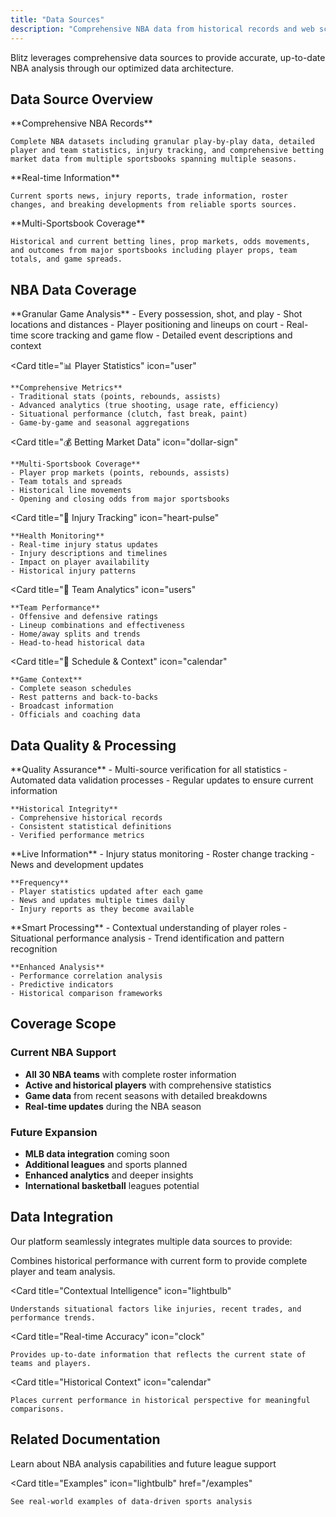 ```yaml
---
title: "Data Sources"
description: "Comprehensive NBA data from historical records and web scraping"
---
```


Blitz leverages comprehensive data sources to provide accurate, up-to-date NBA analysis through our optimized data architecture.

## Data Source Overview

<Steps>
  <Step title="Historical NBA Data">
    **Comprehensive NBA Records**
    
    Complete NBA datasets including granular play-by-play data, detailed player and team statistics, injury tracking, and comprehensive betting market data from multiple sportsbooks spanning multiple seasons.
  </Step>
  
  <Step title="Web Scraping">
    **Real-time Information**
    
    Current sports news, injury reports, trade information, roster changes, and breaking developments from reliable sports sources.
  </Step>
  
  <Step title="Betting Market Data">
    **Multi-Sportsbook Coverage**
    
    Historical and current betting lines, prop markets, odds movements, and outcomes from major sportsbooks including player props, team totals, and game spreads.
  </Step>
</Steps>

## NBA Data Coverage

<CardGroup cols={2}>
  <Card
    title="🎬 Play-by-Play Data"
    icon="play"
  >
    **Granular Game Analysis**
    - Every possession, shot, and play
    - Shot locations and distances
    - Player positioning and lineups on court
    - Real-time score tracking and game flow
    - Detailed event descriptions and context
  </Card>
  
  <Card
    title="📊 Player Statistics"
    icon="user"
  >
    **Comprehensive Metrics**
    - Traditional stats (points, rebounds, assists)
    - Advanced analytics (true shooting, usage rate, efficiency)
    - Situational performance (clutch, fast break, paint)
    - Game-by-game and seasonal aggregations
  </Card>
  
  <Card
    title="💰 Betting Market Data"
    icon="dollar-sign"
  >
    **Multi-Sportsbook Coverage**
    - Player prop markets (points, rebounds, assists)
    - Team totals and spreads
    - Historical line movements
    - Opening and closing odds from major sportsbooks
  </Card>
  
  <Card
    title="🏥 Injury Tracking"
    icon="heart-pulse"
  >
    **Health Monitoring**
    - Real-time injury status updates
    - Injury descriptions and timelines
    - Impact on player availability
    - Historical injury patterns
  </Card>
  
  <Card
    title="🏀 Team Analytics"
    icon="users"
  >
    **Team Performance**
    - Offensive and defensive ratings
    - Lineup combinations and effectiveness
    - Home/away splits and trends
    - Head-to-head historical data
  </Card>
  
  <Card
    title="📅 Schedule & Context"
    icon="calendar"
  >
    **Game Context**
    - Complete season schedules
    - Rest patterns and back-to-backs
    - Broadcast information
    - Officials and coaching data
  </Card>
</CardGroup>

## Data Quality & Processing

<AccordionGroup>
  <Accordion icon="shield-check" title="Data Accuracy">
    **Quality Assurance**
    - Multi-source verification for all statistics
    - Automated data validation processes
    - Regular updates to ensure current information
    
    **Historical Integrity**
    - Comprehensive historical records
    - Consistent statistical definitions
    - Verified performance metrics
  </Accordion>
  
  <Accordion icon="zap" title="Real-time Updates">
    **Live Information**
    - Injury status monitoring
    - Roster change tracking
    - News and development updates
    
    **Frequency**
    - Player statistics updated after each game
    - News and updates multiple times daily
    - Injury reports as they become available
  </Accordion>
  
  <Accordion icon="brain" title="Data Intelligence">
    **Smart Processing**
    - Contextual understanding of player roles
    - Situational performance analysis
    - Trend identification and pattern recognition
    
    **Enhanced Analysis**
    - Performance correlation analysis
    - Predictive indicators
    - Historical comparison frameworks
  </Accordion>
</AccordionGroup>

## Coverage Scope

### Current NBA Support
- **All 30 NBA teams** with complete roster information
- **Active and historical players** with comprehensive statistics
- **Game data** from recent seasons with detailed breakdowns
- **Real-time updates** during the NBA season

### Future Expansion
- **MLB data integration** coming soon
- **Additional leagues** and sports planned
- **Enhanced analytics** and deeper insights
- **International basketball** leagues potential

## Data Integration

Our platform seamlessly integrates multiple data sources to provide:

<CardGroup cols={2}>
  <Card
    title="Comprehensive Analysis"
    icon="chart-mixed"
  >
    Combines historical performance with current form to provide complete player and team analysis.
  </Card>
  
  <Card
    title="Contextual Intelligence"
    icon="lightbulb"
  >
    Understands situational factors like injuries, recent trades, and performance trends.
  </Card>
  
  <Card
    title="Real-time Accuracy"
    icon="clock"
  >
    Provides up-to-date information that reflects the current state of teams and players.
  </Card>
  
  <Card
    title="Historical Context"
    icon="calendar"
  >
    Places current performance in historical perspective for meaningful comparisons.
  </Card>
</CardGroup>

## Related Documentation

<CardGroup cols={2}>
  <Card
    title="League Support"
    icon="basketball"
    href="/features/multi-league-support"
  >
    Learn about NBA analysis capabilities and future league support
  </Card>
  
  <Card
    title="Examples"
    icon="lightbulb"
    href="/examples"
  >
    See real-world examples of data-driven sports analysis
  </Card>
</CardGroup>